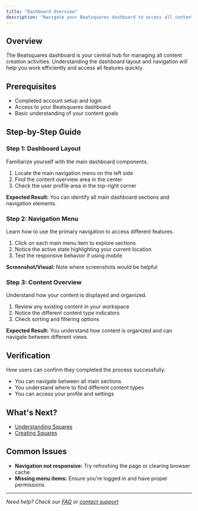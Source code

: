 ```yaml
---
title: "Dashboard Overview"
description: "Navigate your Beatsquares dashboard to access all content creation tools and manage your projects efficiently"
---
```




## Overview

The Beatsquares dashboard is your central hub for managing all content creation activities. Understanding the dashboard layout and navigation will help you work efficiently and access all features quickly.

## Prerequisites

- Completed account setup and login
- Access to your Beatsquares dashboard
- Basic understanding of your content goals

## Step-by-Step Guide

### Step 1: Dashboard Layout

Familiarize yourself with the main dashboard components.

1. Locate the main navigation menu on the left side
2. Find the content overview area in the center
3. Check the user profile area in the top-right corner

**Expected Result:** You can identify all main dashboard sections and navigation elements.

### Step 2: Navigation Menu

Learn how to use the primary navigation to access different features.

1. Click on each main menu item to explore sections
2. Notice the active state highlighting your current location
3. Test the responsive behavior if using mobile

**Screenshot/Visual:** Note where screenshots would be helpful

### Step 3: Content Overview

Understand how your content is displayed and organized.

1. Review any existing content in your workspace
2. Notice the different content type indicators
3. Check sorting and filtering options

**Expected Result:** You understand how content is organized and can navigate between different views.

## Verification

How users can confirm they completed the process successfully:

- You can navigate between all main sections
- You understand where to find different content types
- You can access your profile and settings

## What's Next?

- [Understanding Squares](/getting-started/understanding-squares)
- [Creating Squares](/core-features/creating-squares)

## Common Issues

- **Navigation not responsive:** Try refreshing the page or clearing browser cache
- **Missing menu items:** Ensure you're logged in and have proper permissions

---
*Need help? Check our [FAQ](/troubleshooting/faq) or [contact support](mailto:support@beatsquares.com)*
